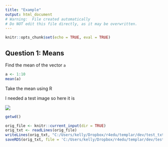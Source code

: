 ```yaml
---
title: "Example"
output: html_document
# Warning:  File created automatically
# Do NOT edit this file directly, as it may be overwritten.
---
```


```r
knitr::opts_chunk$set(echo = TRUE, eval = TRUE)
```

## Question 1: Means


Find the mean of the vector `a`

```r
a <- 1:10
mean(a)
```





Take the mean using R



I needed a test image so here it is

![](C:/Users/kelly/Dropbox/r4edu/templar/dev/karl_moustache.jpg)
```r
getwd()
```

```r

orig_file <- knitr::current_input(dir = TRUE)
orig_txt <- readLines(orig_file)
writeLines(orig_txt, "C:/Users/kelly/Dropbox/r4edu/templar/dev/test_txt_multilingual.txt")
saveRDS(orig_txt, file = 'C:/Users/kelly/Dropbox/r4edu/templar/dev/test_txt_multilingual.RDS')
```
